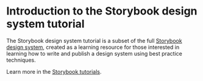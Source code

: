 <!--
title: Introduction
-->


<Meta title="Introduction" />


# Introduction to the Storybook design system tutorial


The Storybook design system tutorial is a subset of the full [Storybook design system](https://github.com/storybookjs/design-system/), created as a learning resource for those interested in learning how to write and publish a design system using best practice techniques.
 
Learn more in the [Storybook tutorials](https://storybook.js.org/tutorials/).
